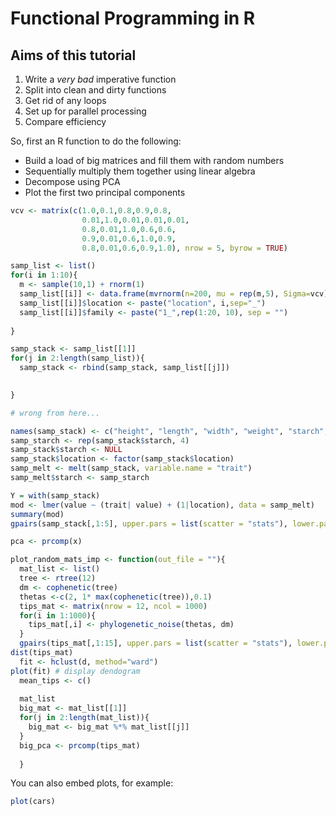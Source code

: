 Functional Programming in R
===========================


Aims of this tutorial
---------------------

1. Write a _very bad_ imperative function
2. Split into clean and dirty functions
3. Get rid of any loops
4. Set up for parallel processing
5. Compare efficiency


So, first an R function to do the following:

* Build a load of big matrices and fill them with random numbers
* Sequentially multiply them together using linear algebra
* Decompose using PCA
* Plot the first two principal components

```r

vcv <- matrix(c(1.0,0.1,0.8,0.9,0.8,
                0.01,1.0,0.01,0.01,0.01,
                0.8,0.01,1.0,0.6,0.6,
                0.9,0.01,0.6,1.0,0.9,
                0.8,0.01,0.6,0.9,1.0), nrow = 5, byrow = TRUE)

samp_list <- list()
for(i in 1:10){
  m <- sample(10,1) + rnorm(1)
  samp_list[[i]] <- data.frame(mvrnorm(n=200, mu = rep(m,5), Sigma=vcv))
  samp_list[[i]]$location <- paste("location", i,sep="_")
  samp_list[[i]]$family <- paste("1_",rep(1:20, 10), sep = "")
  
}

samp_stack <- samp_list[[1]]
for(j in 2:length(samp_list)){
  samp_stack <- rbind(samp_stack, samp_list[[j]])
  

}

# wrong from here...

names(samp_stack) <- c("height", "length", "width", "weight", "starch", "location")
samp_starch <- rep(samp_stack$starch, 4)
samp_stack$starch <- NULL
samp_stack$location <- factor(samp_stack$location)
samp_melt <- melt(samp_stack, variable.name = "trait")
samp_melt$starch <- samp_starch

Y = with(samp_stack)
mod <- lmer(value ~ (trait| value) + (1|location), data = samp_melt)
summary(mod)
gpairs(samp_stack[,1:5], upper.pars = list(scatter = "stats"), lower.pars = list(scatter = "loess"))

pca <- prcomp(x)

```


```r
plot_random_mats_imp <- function(out_file = ""){
  mat_list <- list()
  tree <- rtree(12)
  dm <- cophenetic(tree)
  thetas <-c(2, 1* max(cophenetic(tree)),0.1)
  tips_mat <- matrix(nrow = 12, ncol = 1000)
  for(i in 1:1000){
    tips_mat[,i] <- phylogenetic_noise(thetas, dm)
  }
  gpairs(tips_mat[,1:15], upper.pars = list(scatter = "stats"), lower.pars = list(scatter = "loess"))
dist(tips_mat)
  fit <- hclust(d, method="ward") 
plot(fit) # display dendogram
  mean_tips <- c()
  
  mat_list
  big_mat <- mat_list[[1]]
  for(j in 2:length(mat_list)){
    big_mat <- big_mat %*% mat_list[[j]]
  }
  big_pca <- prcomp(tips_mat)
  
  }
```

You can also embed plots, for example:

```r
plot(cars)
```

